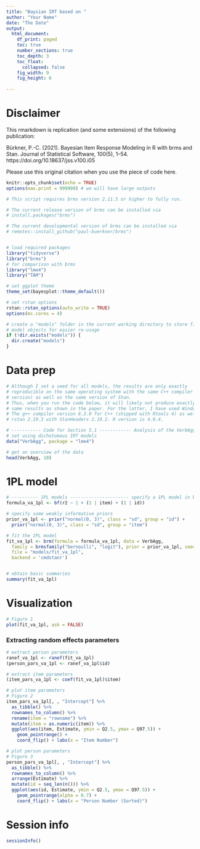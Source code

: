 ```yaml
---
title: "Baysian IRT based on "
author: "Your Name"
date: "The Date"
output:
  html_document:
    df_print: paged
    toc: true
    number_sections: true
    toc_depth: 3
    toc_float:  
      collapsed: false
    fig_width: 9
    fig_height: 6
    
---
```


# Disclaimer

This rmarkdown is replication (and some extensions) of the following publication:

Bürkner, P.-C. (2021). Bayesian Item Response Modeling in R with brms and Stan. Journal of Statistical Software, 100(5), 1–54. https://doi.org/10.18637/jss.v100.i05

Please use this original citation when you use the piece of code here.


```r
knitr::opts_chunk$set(echo = TRUE)
options(max.print = 999999) # we will have large outputs

# This script requires brms version 2.11.5 or higher to fully run.

# The current release version of brms can be installed via
# install.packages("brms")

# The current developmental version of brms can be installed via
# remotes::install_github("paul-buerkner/brms")


# load required packages
library("tidyverse")
library("brms")
# for comparison with brms
library("lme4")
library("TAM")

# set ggplot theme
theme_set(bayesplot::theme_default())

# set rstan options
rstan::rstan_options(auto_write = TRUE)
options(mc.cores = 4)

# create a "models" folder in the current working directory to store fitted
# model objects for easier re-usage
if (!dir.exists("models")) {
  dir.create("models")
}


```

# Data prep
```r
# Although I set a seed for all models, the results are only exactly
# reproducible on the same operating system with the same C++ compiler (and
# version) as well as the same version of Stan. 
# Thus, when you run the code below, it will likely not produce exactly the
# same results as shown in the paper. For the latter, I have used Windows 10,
# The g++ compiler version 8.3.0 for C++ (shipped with Rtools 4) as well as
# rstan 2.19.3 with StanHeaders 2.19.2. R version is 4.0.4.

# ----------- Code for Section 5.1 ------------ Analysis of the VerbAgg data
# set using dichotomous IRT models
data("VerbAgg", package = "lme4")

# get an overview of the data
head(VerbAgg, 10)

```

# 1PL model

```r

# ---------- 1PL models ---------------------- specify a 1PL model in brms
formula_va_1pl <- bf(r2 ~ 1 + (1 | item) + (1 | id))

# specify some weakly informative priors
prior_va_1pl <- prior("normal(0, 3)", class = "sd", group = "id") +
  prior("normal(0, 3)", class = "sd", group = "item")

# fit the 1PL model
fit_va_1pl <- brm(formula = formula_va_1pl, data = VerbAgg, 
  family = brmsfamily("bernoulli", "logit"), prior = prior_va_1pl, seed = 1234,
  file = "models/fit_va_1pl",
  backend = 'cmdstanr')



```

```r
# obtain basic summaries
summary(fit_va_1pl)
```


# Visualization

```r
# Figure 1
plot(fit_va_1pl, ask = FALSE)
```


### Extracting random effects parameters

```r
# extract person parameters
ranef_va_1pl <- ranef(fit_va_1pl)
(person_pars_va_1pl <- ranef_va_1pl$id)

# extract item parameters
(item_pars_va_1pl <- coef(fit_va_1pl)$item)

```


```r
# plot item parameters
# Figure 2
item_pars_va_1pl[, , "Intercept"] %>%
  as_tibble() %>%
  rownames_to_column() %>%
  rename(item = "rowname") %>%
  mutate(item = as.numeric(item)) %>%
  ggplot(aes(item, Estimate, ymin = Q2.5, ymax = Q97.5)) +
    geom_pointrange() +
    coord_flip() + labs(x = "Item Number")

```

```r
# plot person parameters
# Figure 3
person_pars_va_1pl[, , "Intercept"] %>%
  as_tibble() %>%
  rownames_to_column() %>%
  arrange(Estimate) %>%
  mutate(id = seq_len(n())) %>%
  ggplot(aes(id, Estimate, ymin = Q2.5, ymax = Q97.5)) + 
    geom_pointrange(alpha = 0.7) +
    coord_flip() + labs(x = "Person Number (Sorted)")

```




# Session info
```r
sessionInfo()
```


